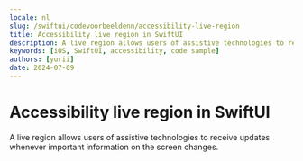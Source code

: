 ```yaml
---
locale: nl
slug: /swiftui/codevoorbeeldenn/accessibility-live-region
title: Accessibility live region in SwiftUI
description: A live region allows users of assistive technologies to receive updates whenever important information on the screen changes.
keywords: [iOS, SwiftUI, accessibility, code sample]
authors: [yurii]
date: 2024-07-09
---
```


# Accessibility live region in SwiftUI

A live region allows users of assistive technologies to receive updates whenever important information on the screen changes.

<CodeSample id="accessibility-live-region" framework="swiftui" locale="nl"/>
